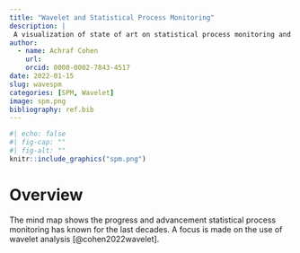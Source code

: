 ```yaml
---
title: "Wavelet and Statistical Process Monitoring"
description: |
 A visualization of state of art on statistical process monitoring and wavelet analysis.
author:
  - name: Achraf Cohen
    url: 
    orcid: 0000-0002-7843-4517
date: 2022-01-15
slug: wavespm
categories: [SPM, Wavelet]
image: spm.png
bibliography: ref.bib
---
```


```r
#| echo: false
#| fig-cap: ""
#| fig-alt: ""
knitr::include_graphics("spm.png")
```



# Overview

The mind map shows the progress and advancement statistical process monitoring has known for the last decades. A focus is made on the use of wavelet analysis [@cohen2022wavelet].

